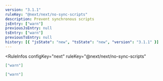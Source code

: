 ```yaml
---
version: "3.1.1"
ruleKey: "@next/next/no-sync-scripts"
description: Prevent synchronous scripts
jsEntry: ["warn"]
previousJsEntry: null
tsEntry: ["warn"]
previousTsEntry: null
history: [{ "jsState": "new", "tsState": "new", "version": "3.1.1" }]
---
```


<RuleInfos 
  configKey="next" 
  ruleKey="@next/next/no-sync-scripts" 
>

```json
["warn"]
```

```json
["warn"]
```

</RuleInfos>
